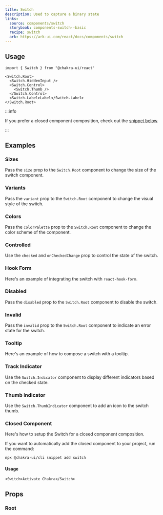 ```yaml
---
title: Switch
description: Used to capture a binary state
links:
  source: components/switch
  storybook: components-switch--basic
  recipe: switch
  ark: https://ark-ui.com/react/docs/components/switch
---
```


<ExampleTabs name="switch-basic" />

## Usage

```tsx
import { Switch } from "@chakra-ui/react"
```

```tsx
<Switch.Root>
  <Switch.HiddenInput />
  <Switch.Control>
    <Switch.Thumb />
  </Switch.Control>
  <Switch.Label>Label</Switch.Label>
</Switch.Root>
```

:::info

If you prefer a closed component composition, check out the
[snippet below](#closed-component).

:::

## Examples

### Sizes

Pass the `size` prop to the `Switch.Root` component to change the size of the
switch component.

<ExampleTabs name="switch-with-sizes" />

### Variants

Pass the `variant` prop to the `Switch.Root` component to change the visual
style of the switch.

<ExampleTabs name="switch-with-variants" />

### Colors

Pass the `colorPalette` prop to the `Switch.Root` component to change the color
scheme of the component.

<ExampleTabs name="switch-with-colors" />

### Controlled

Use the `checked` and `onCheckedChange` prop to control the state of the switch.

<ExampleTabs name="switch-controlled" />

### Hook Form

Here's an example of integrating the switch with `react-hook-form`.

<ExampleTabs name="switch-with-hook-form" />

### Disabled

Pass the `disabled` prop to the `Switch.Root` component to disable the switch.

<ExampleTabs name="switch-with-disabled" />

### Invalid

Pass the `invalid` prop to the `Switch.Root` component to indicate an error
state for the switch.

<ExampleTabs name="switch-with-invalid" />

### Tooltip

Here's an example of how to compose a switch with a tooltip.

<ExampleTabs name="switch-with-tooltip" />

### Track Indicator

Use the `Switch.Indicator` component to display different indicators based on
the checked state.

<ExampleTabs name="switch-with-track-indicator" />

### Thumb Indicator

Use the `Switch.ThumbIndicator` component to add an icon to the switch thumb.

<ExampleTabs name="switch-with-thumb-indicator" />

### Closed Component

Here's how to setup the Switch for a closed component composition.

<ExampleCode name="switch-closed-component" />

If you want to automatically add the closed component to your project, run the
command:

```bash
npx @chakra-ui/cli snippet add switch
```

#### Usage

```tsx
<Switch>Activate Chakra</Switch>
```

## Props

### Root

<PropTable component="Switch" part="Root" />
